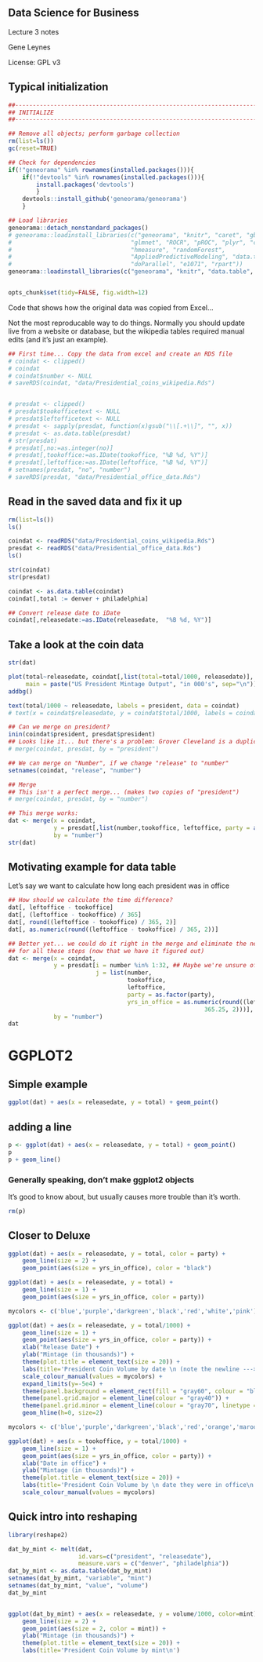 

## Data Science for Business

Lecture 3 notes

Gene Leynes

License: GPL v3

## Typical initialization

```r
##------------------------------------------------------------------------------
## INITIALIZE
##------------------------------------------------------------------------------

## Remove all objects; perform garbage collection
rm(list=ls())
gc(reset=TRUE)

## Check for dependencies
if(!"geneorama" %in% rownames(installed.packages())){
	if(!"devtools" %in% rownames(installed.packages())){
		install.packages('devtools')
		}
	devtools::install_github('geneorama/geneorama')
	}

## Load libraries
geneorama::detach_nonstandard_packages()
# geneorama::loadinstall_libraries(c("geneorama", "knitr", "caret", "gbm", 
# 								   "glmnet", "ROCR", "pROC", "plyr", "class", 
# 								   "hmeasure", "randomForest", 
# 								   "AppliedPredictiveModeling", "data.table", 
# 								   "doParallel", "e1071", "rpart"))
geneorama::loadinstall_libraries(c("geneorama", "knitr", "data.table", "ggplot2"))


opts_chunk$set(tidy=FALSE, fig.width=12)
```

Code that shows how the original data was copied from Excel...

Not the most reproducable way to do things.  Normally you should update live from a website or database, but the wikipedia tables required manual edits (and it's just an example).


```r
## First time... Copy the data from excel and create an RDS file
# coindat <- clipped()
# coindat
# coindat$number <- NULL
# saveRDS(coindat, "data/Presidential_coins_wikipedia.Rds")


# presdat <- clipped()
# presdat$tookofficetext <- NULL
# presdat$leftofficetext <- NULL
# presdat <- sapply(presdat, function(x)gsub("\\[.+\\]", "", x))
# presdat <- as.data.table(presdat)
# str(presdat)
# presdat[,no:=as.integer(no)]
# presdat[,tookoffice:=as.IDate(tookoffice, "%B %d, %Y")]
# presdat[,leftoffice:=as.IDate(leftoffice, "%B %d, %Y")]
# setnames(presdat, "no", "number")
# saveRDS(presdat, "data/Presidential_office_data.Rds")

```


## Read in the saved data and fix it up

```r
rm(list=ls())
ls()

coindat <- readRDS("data/Presidential_coins_wikipedia.Rds")
presdat <- readRDS("data/Presidential_office_data.Rds")
ls()

str(coindat)
str(presdat)

coindat <- as.data.table(coindat)
coindat[,total := denver + philadelphia]

## Convert release date to iDate
coindat[,releasedate:=as.IDate(releasedate,  "%B %d, %Y")]
```

## Take a look at the coin data
```r
str(dat)

plot(total~releasedate, coindat[,list(total=total/1000, releasedate)], type="o", 
	 main = paste("US President Mintage Output", "in 000's", sep="\n"))
addbg()

text(total/1000 ~ releasedate, labels = president, data = coindat)
# text(x = coindat$releasedate, y = coindat$total/1000, labels = coindat$president)
```


```r
## Can we merge on president?
inin(coindat$president, presdat$president)
## Looks like it... but there's a problem: Grover Cleveland is a duplicate
# merge(coindat, presdat, by = "president")

## We can merge on "Number", if we change "release" to "number"
setnames(coindat, "release", "number")

## Merge
## This isn't a perfect merge... (makes two copies of "president")
# merge(coindat, presdat, by = "number")

## This merge works:
dat <- merge(x = coindat, 
			 y = presdat[,list(number,tookoffice, leftoffice, party = as.factor(party))], 
			 by = "number")
str(dat)
```

## Motivating example for data table

Let's say we want to calculate how long each president was in office

```r

## How should we calculate the time difference?
dat[, leftoffice - tookoffice]
dat[, (leftoffice - tookoffice) / 365]
dat[, round((leftoffice - tookoffice) / 365, 2)]
dat[, as.numeric(round((leftoffice - tookoffice) / 365, 2))]

## Better yet... we could do it right in the merge and eliminate the need
## for all these steps (now that we have it figured out)
dat <- merge(x = coindat, 
			 y = presdat[i = number %in% 1:32, ## Maybe we're unsure of the join mechanics
			 			 j = list(number,
			 			 		  tookoffice, 
			 			 		  leftoffice, 
			 			 		  party = as.factor(party),
			 			 		  yrs_in_office = as.numeric(round((leftoffice - tookoffice) / 
			 			 		  					  	365.25, 2)))], 
			 by = "number")
dat

```

# GGPLOT2

## Simple example

```r
ggplot(dat) + aes(x = releasedate, y = total) + geom_point()
```

## adding a line

```r
p <- ggplot(dat) + aes(x = releasedate, y = total) + geom_point()
p
p + geom_line()
```

### Generally speaking, don't make ggplot2 objects
It's good to know about, but usually causes more trouble than it's worth.
```r
rm(p)
```


## Closer to Deluxe

```r
ggplot(dat) + aes(x = releasedate, y = total, color = party) + 
	geom_line(size = 2) +
	geom_point(aes(size = yrs_in_office), color = "black")  
```

```r
ggplot(dat) + aes(x = releasedate, y = total) + 
	geom_line(size = 1) +
	geom_point(aes(size = yrs_in_office, color = party))  
```

```r
mycolors <- c('blue','purple','darkgreen','black','red','white','pink')

ggplot(dat) + aes(x = releasedate, y = total/1000) + 
	geom_line(size = 1) +
	geom_point(aes(size = yrs_in_office, color = party)) +
    xlab("Release Date") +
    ylab("Mintage (in thousands)") +
    theme(plot.title = element_text(size = 20)) +
    labs(title='President Coin Volume by date \n (note the newline --->)\n') +
    scale_colour_manual(values = mycolors) +
	expand_limits(y=-5e4) +
    theme(panel.background = element_rect(fill = "gray60", colour = "black")) +
    theme(panel.grid.major = element_line(colour = "gray40")) +
    theme(panel.grid.minor = element_line(colour = "gray70", linetype = "dotted")) + 
	geom_hline(h=0, size=2)
```

```r
mycolors <- c('blue','purple','darkgreen','black','red','orange','maroon')

ggplot(dat) + aes(x = tookoffice, y = total/1000) + 
	geom_line(size = 1) +
	geom_point(aes(size = yrs_in_office, color = party)) +
    xlab("Date in office") +
    ylab("Mintage (in thousands)") +
    theme(plot.title = element_text(size = 20)) +
    labs(title='President Coin Volume by \n date they were in office\n') +
    scale_colour_manual(values = mycolors) 
```


## Quick intro into reshaping

```r
library(reshape2)

dat_by_mint <- melt(dat,
					id.vars=c("president", "releasedate"),
					measure.vars = c("denver", "philadelphia"))
dat_by_mint <- as.data.table(dat_by_mint)
setnames(dat_by_mint, "variable", "mint")
setnames(dat_by_mint, "value", "volume")
dat_by_mint


ggplot(dat_by_mint) + aes(x = releasedate, y = volume/1000, color=mint) + 
	geom_line(size = 2) +
	geom_point(aes(size = 2, color = mint)) +
    ylab("Mintage (in thousands)") +
    theme(plot.title = element_text(size = 20)) +
    labs(title='President Coin Volume by mint\n')
```




